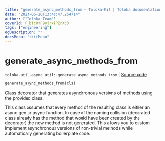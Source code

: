 ```yaml
---
title: "generate_async_methods_from — Toloka-Kit | Toloka documentation"
date: "2023-06-20T13:46:47.254714"
author: ["Toloka Team"]
coverId: F_bIcOYF9yjrxkPZrXc3
tags: ["engineering"]
ogDescription: ""
docsMenu: "tkitMenu"
---
```


# generate_async_methods_from

`toloka.util.async_utils.generate_async_methods_from` | [Source code](https://github.com/Toloka/toloka-kit/blob/v1.2.0/src/util/async_utils.py#L223)

```python
generate_async_methods_from(cls)
```

Class decorator that generates asynchronous versions of methods using the provided class.

This class assumes that every method of the resulting class is either an async gen or async function. In case of
the naming collision (decorated class already has the method that would have been created by the decorator)
the new method is not generated. This allows you to custom implement asynchronous versions of non-trivial methods
while automatically generating boilerplate code.